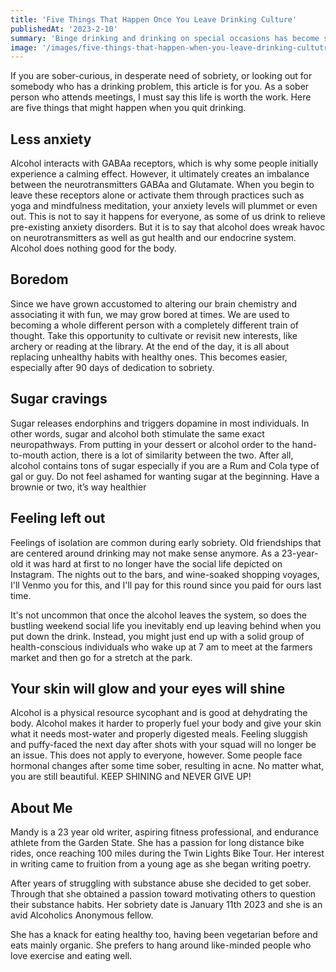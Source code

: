 ```yaml
---
title: 'Five Things That Happen Once You Leave Drinking Culture'
publishedAt: '2023-2-10'
summary: 'Binge drinking and drinking on special occasions has become so normalized and the community of people chasing a booze and substance free lifestyle is growing every day.'
image: '/images/five-things-that-happen-when-you-leave-drinking-cultutre.jpg'
---
```


If you are sober-curious, in desperate need of sobriety, or looking out for somebody who has a drinking problem, this article is for you. As a sober person who attends meetings, I must say this life is worth the work. Here are five things that might happen when you quit drinking.

## Less anxiety

Alcohol interacts with GABAa receptors, which is why some people initially experience a calming effect. However, it ultimately creates an imbalance between the neurotransmitters GABAa and Glutamate. When you begin to leave these receptors alone or activate them through practices such as yoga and mindfulness meditation, your anxiety levels will plummet or even out. This is not to say it happens for everyone, as some of us drink to relieve pre-existing anxiety disorders. But it is to say that alcohol does wreak havoc on neurotransmitters as well as gut health and our endocrine system. Alcohol does nothing good for the body.

## Boredom

Since we have grown accustomed to altering our brain chemistry and associating it with fun, we may grow bored at times. We are used to becoming a whole different person with a completely different train of thought. Take this opportunity to cultivate or revisit new interests, like archery or reading at the library. At the end of the day, it is all about replacing unhealthy habits with healthy ones. This becomes easier, especially after 90 days of dedication to sobriety.

## Sugar cravings

Sugar releases endorphins and triggers dopamine in most individuals. In other words, sugar and alcohol both stimulate the same exact neuropathways. From putting in your dessert or alcohol order to the hand-to-mouth action, there is a lot of similarity between the two. After all, alcohol contains tons of sugar especially if you are a Rum and Cola type of gal or guy. Do not feel ashamed for wanting sugar at the beginning. Have a brownie or two, it’s way healthier

## Feeling left out

Feelings of isolation are common during early sobriety. Old friendships that are centered around drinking may not make sense anymore. As a 23-year-old it was hard at first to no longer have the social life depicted on Instagram. The nights out to the bars, and wine-soaked shopping voyages, I'll Venmo you for this, and I'll pay for this round since you paid for ours last time.

It's not uncommon that once the alcohol leaves the system, so does the bustling weekend social life you inevitably end up leaving behind when you put down the drink. Instead, you might just end up with a solid group of health-conscious individuals who wake up at 7 am to meet at the farmers market and then go for a stretch at the park.

## Your skin will glow and your eyes will shine

Alcohol is a physical resource sycophant and is good at dehydrating the body. Alcohol makes it harder to properly fuel your body and give your skin what it needs most-water and properly digested meals. Feeling sluggish and puffy-faced the next day after shots with your squad will no longer be an issue.
This does not apply to everyone, however. Some people face hormonal changes after some time sober, resulting in acne. No matter what, you are still beautiful. KEEP SHINING and NEVER GIVE UP!

## About Me

Mandy is a 23 year old writer, aspiring fitness professional, and
endurance athlete from the Garden State. She has a passion for long
distance bike rides, once reaching 100 miles during the Twin Lights Bike
Tour. Her interest in writing came to fruition from a young age as she
began writing poetry.

After years of struggling with substance abuse she decided to get sober.
Through that she obtained a passion toward motivating others to question
their substance habits. Her sobriety date is January 11th 2023 and she is
an avid Alcoholics Anonymous fellow.

She has a knack for eating healthy too, having been vegetarian before and
eats mainly organic. She prefers to hang around like-minded people who
love exercise and eating well.
